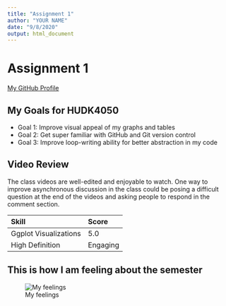 ```yaml
---
title: "Assignment 1"
author: "YOUR NAME"
date: "9/8/2020"
output: html_document
---
```


# Assignment 1

[My GitHub Profile](https://github.com/zjf2003tc)

## My Goals for HUDK4050

* Goal 1: Improve visual appeal of my graphs and tables
* Goal 2: Get super familiar with GitHub and Git version control
* Goal 3: Improve loop-writing ability for better abstraction in my code

## Video Review

The class videos are well-edited and enjoyable to watch. One way to improve asynchronous discussion in the class could be posing a difficult question at the end of the videos and asking people to respond in the comment section.

| Skill  | Score |
|:-------|:------|
| Ggplot Visualizations| 5.0   |
| High Definition | Engaging   |

## This is how I am feeling about the semester

![My feelings](Einstein.png)



